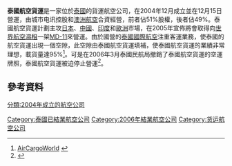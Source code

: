 {{Airline infobox |
airline = 泰國航空貨運 <br> Thai Air Cargo|
logo = |
logo_size = |
fleet_size = 1|
destinations = |
IATA = T2|
ICAO = TCG|
callsign = THAI CARGO|
parent = |
founded = 2004年|
ceased = 2006年|
headquarters = {{THA}} [[曼谷|曼谷]]|
key_people = |
hubs = {{THA}} [[曼谷廊曼國際機場|曼谷廊曼國際機場]]|
focus_cities = |
frequent_flyer = |
lounge = |
alliance = |
website = |
}}

'''泰國航空貨運'''是一家位於[[泰國|泰國]]的貨運航空公司，在2004年12月成立並在12月15日營運，由城市电讯控股和[[澳洲航空|澳洲航空]]合資經營，前者佔51%股權，後者佔49%。泰國航空貨運計劃主攻[[日本|日本]]、[[中國|中國]]、[[印度|印度]]和[[歐洲|歐洲]]市場，在2005年宣佈將會取得向[[世界航空|世界航空]][[濕租|濕租]]一架[[MD-11|MD-11]]來營運。由於國營的[[泰國國際航空|泰國國際航空]]注重客運業務，使泰國的航空貨運出現一個空隙，此空隙由泰國航空貨運填補，使泰國航空貨運的業績非常理想，載貨量達95%<ref>[http://www.aircargoworld.com/features/0905_2.htm AirCargoWorld] {{webarchive|url=https://web.archive.org/web/20080528163304/http://www.aircargoworld.com/features/0905_2.htm |date=2008-05-28 }}</ref>。可是在2006年3月泰國民航局撤銷了泰國航空貨運的空運牌照，泰國航空貨運被迫停止營運<ref>{{Cite web |url=http://www.nationmultimedia.com/2006/03/07/business/business_20002118.php |title=Nationmultimedia.com |accessdate=2009-02-01 |archive-date=2007-09-29 |archive-url=https://web.archive.org/web/20070929130528/http://www.nationmultimedia.com/2006/03/07/business/business_20002118.php |dead-url=no }}</ref>。

==參考資料==
{{reflist}}
{{泰国航空公司}}
[[Category:泰國已結業航空公司|Category:泰國已結業航空公司]]
[[分類:2004年成立的航空公司|分類:2004年成立的航空公司]]
[[Category:2006年結業航空公司|Category:2006年結業航空公司]]
[[Category:货运航空公司|Category:货运航空公司]]